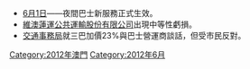 {{unreferenced|time=2012-07-14T19:50:42+00:00}}
*[[6月1日|6月1日]]——夜間巴士新服務正式生效。
*[[維澳蓮運公共運輸股份有限公司|維澳蓮運公共運輸股份有限公司]]出現中等性虧損。
*[[交通事務局|交通事務局]]就三巴加價23%與巴士營運商談話，但受市民反對。

[[Category:2012年澳門|Category:2012年澳門]]
[[Category:2012年6月|Category:2012年6月]]